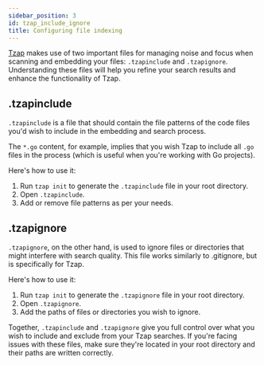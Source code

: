```yaml
---
sidebar_position: 3
id: tzap_include_ignore
title: Configuring file indexing
---
```


[Tzap](https://github.com/tzapio/tzap) makes use of two important files for managing noise and focus when scanning and embedding your files: `.tzapinclude` and `.tzapignore`. Understanding these files will help you refine your search results and enhance the functionality of Tzap.

## .tzapinclude

`.tzapinclude` is a file that should contain the file patterns of the code files you'd wish to include in the embedding and search process. 

The `*.go` content, for example, implies that you wish Tzap to include all `.go` files in the process (which is useful when you're working with Go projects).

Here's how to use it:

1. Run `tzap init` to generate the `.tzapinclude` file in your root directory.
2. Open `.tzapinclude`.
3. Add or remove file patterns as per your needs.

## .tzapignore

`.tzapignore`, on the other hand, is used to ignore files or directories that might interfere with search quality. This file works similarly to .gitignore, but is specifically for Tzap.

Here's how to use it:

1. Run `tzap init` to generate the `.tzapignore` file in your root directory.
2. Open `.tzapignore`.
3. Add the paths of files or directories you wish to ignore.

Together, `.tzapinclude` and `.tzapignore` give you full control over what you wish to include and exclude from your Tzap searches. If you're facing issues with these files, make sure they're located in your root directory and their paths are written correctly.